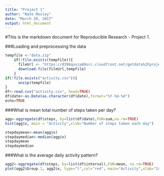 ---
title: "Project 1"
author: "Nate Mosley"
date: "March 20, 2017"
output: html_document
---

#This is the markdown document for Reproducible Research - Project 1.

###Loading and preprocessing the data
```{r}
tempfile <-"data.zip"
    if(!file.exists(tempfile)){
      fileUrl <- "https://d396qusza40orc.cloudfront.net/getdata%2Fprojectfiles%2FUCI%20HAR%20Dataset.zip"  
      download.file(fileUrl,tempfile)  
    }
if(!file.exists("activity.csv")){
      unzip(tempfile)
}
df<-read.csv("activity.csv", head=TRUE)
df$date<-as.Date(as.character(df$date),format="%Y-%m-%d")
echo=TRUE
```

###What is mean total number of steps taken per day?
```{r}
agg<-aggregate(df$steps, by=list(df$date),FUN=sum,na.rm=TRUE)
hist(agg$x, main = "Activity",xlab="Number of steps taken each day")

stepdaymean<-mean(agg$x)
stepdaymedian<-median(agg$x)
stepdaymean
stepdaymedian
```

###What is the average daily activity pattern?
```{r}
agg2<-aggregate(df$steps, by=list(df$interval),FUN=mean, na.rm=TRUE)
plot(agg2$Group.1, agg2$x, type="l",col="red", main="Activity",xlab="Interval",ylab="Average Steps")
```
